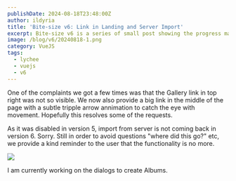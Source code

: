 ```yaml
---
publishDate: 2024-08-18T23:48:00Z
author: ildyria
title: 'Bite-size v6: Link in Landing and Server Import'
excerpt: Bite-size v6 is a series of small post showing the progress made on the development of the future version of Lychee.
image: /blog/v6/20240818-1.png
category: VueJS
tags:
  - lychee
  - vuejs
  - v6
---
```

One of the complaints we got a few times was that the Gallery link in top right was not so visible.
We now also provide a big link in the middle of the page with a subtle tripple arrow annimation to catch the eye with movement.
Hopefully this resolves some of the requests.

As it was disabled in version 5, import from server is not coming back in version 6. Sorry.
Still in order to avoid questions "where did this go?" etc, we provide a kind reminder to the user that the functionality is no more.

![](/blog/v6/20240818-2.png)

I am currently working on the dialogs to create Albums.